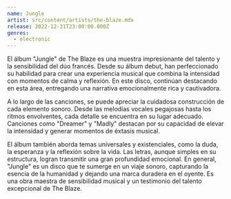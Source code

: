 ```yaml
---
name: Jungle
artist: src/content/artists/the-blaze.mdx
release: 2022-12-31T23:00:00.000Z
genres:
  - electronic
---
```


El álbum "Jungle" de The Blaze es una muestra impresionante del talento y la sensibilidad del dúo francés. Desde su álbum debut, han perfeccionado su habilidad para crear una experiencia musical que combina la intensidad con momentos de calma y reflexión. En este disco, continúan destacando en esta área, entregando una narrativa emocionalmente rica y cautivadora.

A lo largo de las canciones, se puede apreciar la cuidadosa construcción de cada elemento sonoro. Desde las melodías vocales pegajosas hasta los ritmos envolventes, cada detalle se encuentra en su lugar adecuado. Canciones como "Dreamer" y "Madly" destacan por su capacidad de elevar la intensidad y generar momentos de éxtasis musical.

El álbum también aborda temas universales y existenciales, como la duda, la esperanza y la reflexión sobre la vida. Las letras, aunque simples en su estructura, logran transmitir una gran profundidad emocional. En general, "Jungle" es un disco que te sumerge en un viaje sonoro, capturando la esencia de la humanidad y dejando una marca duradera en el oyente. Es una obra maestra de sensibilidad musical y un testimonio del talento excepcional de The Blaze.
